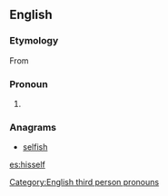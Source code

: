 ==English==

===Etymology===
From {{etyl|enm|en}}

===Pronoun===
{{en-pron|desc=reflexive|plural|[[themselves]]''' or '''[[theirselves]]}}

# {{context|nonstandard|now|_|chiefly|dialect|lang=en}} {{form of|Variant form|himself}}

===Anagrams===
* [[selfish#English|selfish]]

[[Category:English third person pronouns]]

[[es:hisself]]